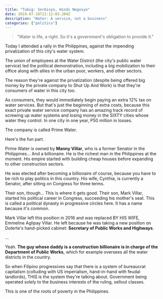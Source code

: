```yaml
---
title: "Tubig: Serbisyo, Hindi Negosyo"
date: 2019-07-18T22:12:03.284Z
description: "Water: A service, not a business"
categories: ["politics"]
---
```


> "Water is life, a right. So it's a government's obligation to provide it."

Today I attended a rally in the Philippines, against the impending privatization of this city's water system.

The union of employees at the Water District (the city's public water service) led the political demonstration, including a big mobilization to their office along with allies in the urban poor, workers, and other sectors.

The reason they're against the privatization (despite being offered big money by the private company to Shut Up And Work) is that they're consumers of water in this city too.

As consumers, they would immediately begin paying an extra 12% tax on water services. But that's just the beginning of extra costs, because this exact private water service company has an amazing track record of screwing up water systems and losing money in the SIXTY cities whose water they control. In one city in one year, P50 million in losses.

The company is called Prime Water.

Here's the fun part.

Prime Water is owned by **Manny Villar**, who is a former Senator in the Philippines... And a billionaire. He is the richest man in the Philippines at the moment. His empire started with building cheap houses before expanding to other construction sectors.

He was elected after becoming a billionaire of course, because you have to be rich to play politics in this country. His wife, Cynthia, is currently a Senator, after sitting on Congress for three terms.

Their son, though... This is where it gets good. Their son, Mark Villar, started his political career in Congress, succeeding his mother's seat. This is called a political dynasty in progressive circles here. It has a name because it's common.

Mark Villar left this position in 2016 and was replaced BY HIS WIFE, Emmeline Aglipay Villar. He left because he was taking a new position on Duterte's hand-picked cabinet: **Secretary of Public Works and Highways**.

...

Yeah. **The guy whose daddy is a construction billionaire is in charge of the Department of Public Works**, which for example oversees all the water districts in the country.

So when Filipino progressives say that there is a system of bureaucrat capitalism (colluding with US imperialism, hand-in-hand with feudal landlords), THIS is the system they're talking about. Government being operated solely to the business interests of the ruling, sellout classes.

This is one of the roots of poverty in the Philippines.
